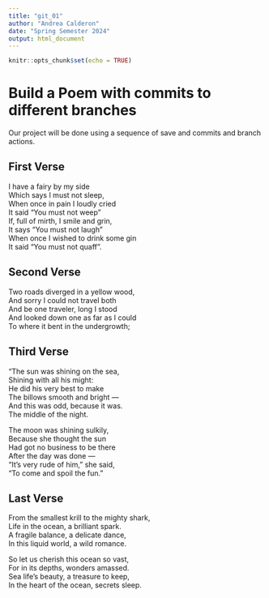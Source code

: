 ```yaml
---
title: "git_01"
author: "Andrea Calderon"
date: "Spring Semester 2024"
output: html_document
---
```


```r
knitr::opts_chunk$set(echo = TRUE)
```
# Build a Poem with commits to different branches
Our project will be done using a sequence of save and commits and branch actions.
<!-- Do not modify or change any text in "!--" bracketed areas such as this --- these are instructions to
you, if you change any of this the git program will notice it and compromise your git merging strategy !-->

## First Verse 
<!--Put the first five lines of a poem by Lewis Carrol in this section!-->

I have a fairy by my side  
Which says I must not sleep,  
When once in pain I loudly cried  
It said "You must not weep"  
If, full of mirth, I smile and grin,  
It says "You must not laugh"  
When once I wished to drink some gin  
It said "You must not quaff".    


## Second Verse
<!--Put the first five lines of a poem by Robert Frost here!-->

Two roads diverged in a yellow wood,  
And sorry I could not travel both  
And be one traveler, long I stood  
And looked down one as far as I could  
To where it bent in the undergrowth;    

## Third Verse
<!--Put the first two verses of The Walrus and the Carpenter here!-->

"The sun was shining on the sea,  
      Shining with all his might:   
He did his very best to make   
      The billows smooth and bright —  
And this was odd, because it was.  
      The middle of the night.   

The moon was shining sulkily,   
      Because she thought the sun  
Had got no business to be there   
      After the day was done —   
"It's very rude of him," she said,   
      "To come and spoil the fun."  
 
## Last Verse
<!--Put a short poem you created using chatGPT of 20 to 30 lines,here!-->

From the smallest krill to the mighty shark,  
Life in the ocean, a brilliant spark.  
A fragile balance, a delicate dance,   
In this liquid world, a wild romance.   

So let us cherish this ocean so vast,   
For in its depths, wonders amassed.   
Sea life's beauty, a treasure to keep,   
In the heart of the ocean, secrets sleep.   
